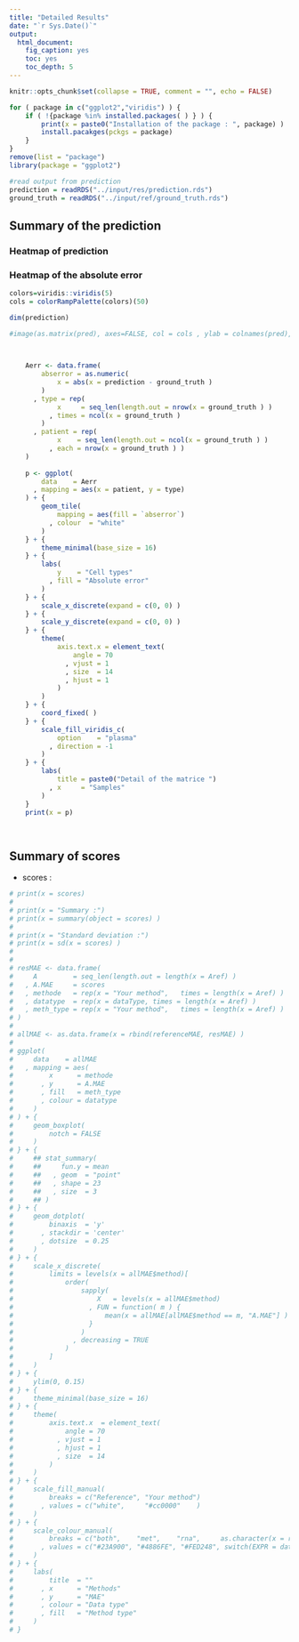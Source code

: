 ```yaml
---
title: "Detailed Results"
date: "`r Sys.Date()`"
output:
  html_document:
    fig_caption: yes
    toc: yes
    toc_depth: 5
---
```


```r
knitr::opts_chunk$set(collapse = TRUE, comment = "", echo = FALSE)

for ( package in c("ggplot2","viridis") ) {
    if ( !{package %in% installed.packages( ) } ) {
        print(x = paste0("Installation of the package : ", package) )
        install.pacakges(pckgs = package)
    }
}
remove(list = "package")
library(package = "ggplot2")
```

```r
#read output from prediction
prediction = readRDS("../input/res/prediction.rds")
ground_truth = readRDS("../input/ref/ground_truth.rds")

```
## Summary of the prediction

### Heatmap of prediction

### Heatmap of the absolute error

```r

colors=viridis::viridis(5)
cols = colorRampPalette(colors)(50)

dim(prediction)

#image(as.matrix(pred), axes=FALSE, col = cols , ylab = colnames(pred), xlab = rownames(pred))


    
    Aerr <- data.frame(
        abserror = as.numeric(
            x = abs(x = prediction - ground_truth )
        )
      , type = rep(
            x     = seq_len(length.out = nrow(x = ground_truth ) )
          , times = ncol(x = ground_truth )
        )
      , patient = rep(
            x    = seq_len(length.out = ncol(x = ground_truth ) )
          , each = nrow(x = ground_truth ) )
    )
    
    p <- ggplot(
        data    = Aerr
      , mapping = aes(x = patient, y = type)
    ) + {
        geom_tile(
            mapping = aes(fill = `abserror`)
          , colour  = "white"
        )
    } + {
        theme_minimal(base_size = 16)
    } + {
        labs(
            y    = "Cell types"
          , fill = "Absolute error"
        )
    } + { 
        scale_x_discrete(expand = c(0, 0) )
    } + {
        scale_y_discrete(expand = c(0, 0) )
    } + {
        theme(
            axis.text.x = element_text(
                angle = 70
              , vjust = 1
              , size  = 14
              , hjust = 1
            )
        )
    } + {
        coord_fixed( )
    } + {
        scale_fill_viridis_c(
            option    = "plasma"
          , direction = -1
        )
    } + {
        labs(
            title = paste0("Detail of the matrice ")
          , x     = "Samples"
        )
    }
    print(x = p)
    



```

## Summary of scores


- scores      :
```r
# print(x = scores)
# 
# print(x = "Summary :")
# print(x = summary(object = scores) )
# 
# print(x = "Standard deviation :")
# print(x = sd(x = scores) )
# 
# 
# resMAE <- data.frame(
#     A         = seq_len(length.out = length(x = Aref) )
#   , A.MAE     = scores
#   , methode   = rep(x = "Your method",   times = length(x = Aref) )
#   , datatype  = rep(x = dataType, times = length(x = Aref) )
#   , meth_type = rep(x = "Your method",   times = length(x = Aref) )
# )
# 
# allMAE <- as.data.frame(x = rbind(referenceMAE, resMAE) )
# 
# ggplot(
#     data    = allMAE
#   , mapping = aes(
#         x      = methode
#       , y      = A.MAE
#       , fill   = meth_type
#       , colour = datatype
#     )
# ) + {
#     geom_boxplot(
#         notch = FALSE
#     )
# } + {
#     ## stat_summary(
#     ##     fun.y = mean
#     ##   , geom  = "point"
#     ##   , shape = 23
#     ##   , size  = 3
#     ## )
# } + {
#     geom_dotplot(
#         binaxis  = 'y'
#       , stackdir = 'center'
#       , dotsize  = 0.25
#     )
# } + {
#     scale_x_discrete(
#         limits = levels(x = allMAE$method)[
#             order(
#                 sapply(
#                     X   = levels(x = allMAE$method)
#                   , FUN = function( m ) {
#                       mean(x = allMAE[allMAE$method == m, "A.MAE"] )
#                   }
#                 )
#               , decreasing = TRUE
#             )
#         ]
#     )
# } + {
#     ylim(0, 0.15)
# } + {
#     theme_minimal(base_size = 16)
# } + {
#     theme(
#         axis.text.x  = element_text(
#             angle = 70
#           , vjust = 1
#           , hjust = 1
#           , size  = 14
#         )
#     )
# } + {
#     scale_fill_manual(
#         breaks = c("Reference", "Your method")
#       , values = c("white",     "#cc0000"    )
#     )
# } + {
#     scale_colour_manual(
#         breaks = c("both",    "met",    "rna",     as.character(x = resMAE$datatype[ 1 ] ) )
#       , values = c("#23A900", "#4886FE", "#FED248", switch(EXPR = dataType, "both" = "#23A900", "met" = "#4886FE", "rna" = "#FED248") )
#     )
# } + {
#     labs(
#         title  = ""
#       , x      = "Methods"
#       , y      = "MAE"
#       , colour = "Data type"
#       , fill   = "Method type"
#     )
# }
```

